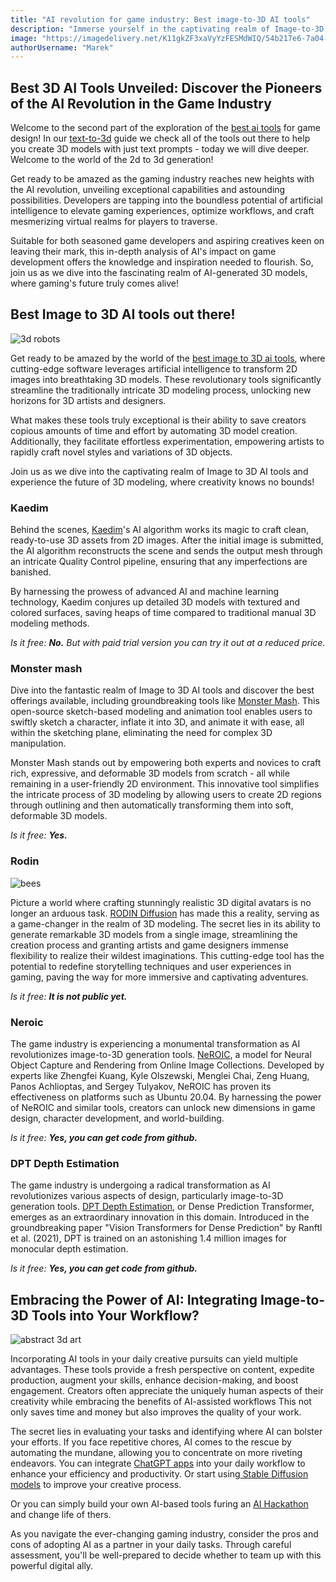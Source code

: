 ```yaml
---
title: "AI revolution for game industry: Best image-to-3D AI tools"
description: "Immerse yourself in the captivating realm of Image-to-3D AI tools, where we uncover the best 3D AI tools and best AI tools that are transforming the game industry. "
image: "https://imagedelivery.net/K11gkZF3xaVyYzFESMdWIQ/54b217e6-7a04-476c-d079-9f5928d35800/full"
authorUsername: "Marek"
---
```



## Best 3D AI Tools Unveiled: Discover the Pioneers of the AI Revolution in the Game Industry

Welcome to the second part of the exploration of the [best ai tools](https://lablab.ai/tech) for game design! In our [text-to-3d](https://lablab.ai/blog/ai-revolution-for-game-industry-best-best-ai-text-and-image-to-3d-generation) guide we check all of the tools out there to help you create 3D models with just text prompts - today we will dive deeper. Welcome to the world of the 2d to 3d generation!

Get ready to be amazed as the gaming industry reaches new heights with the AI revolution, unveiling exceptional capabilities and astounding possibilities. Developers are tapping into the boundless potential of artificial intelligence to elevate gaming experiences, optimize workflows, and craft mesmerizing virtual realms for players to traverse.

Suitable for both seasoned game developers and aspiring creatives keen on leaving their mark, this in-depth analysis of AI's impact on game development offers the knowledge and inspiration needed to flourish. So, join us as we dive into the fascinating realm of AI-generated 3D models, where gaming's future truly comes alive!


## Best Image to 3D AI tools out there!

<Img src="https://imagedelivery.net/K11gkZF3xaVyYzFESMdWIQ/2dc9ced1-a5aa-4bf2-3038-4757783ac000/full" alt="3d robots" />

Get ready to be amazed by the world of the [best image to 3D ai tools](https://lablab.ai/blog/ai-revolution-for-game-industry-best-best-ai-text-and-image-to-3d-generation), where cutting-edge software leverages artificial intelligence to transform 2D images into breathtaking 3D models. These revolutionary tools significantly streamline the traditionally intricate 3D modeling process, unlocking new horizons for 3D artists and designers.

What makes these tools truly exceptional is their ability to save creators copious amounts of time and effort by automating 3D model creation. Additionally, they facilitate effortless experimentation, empowering artists to rapidly craft novel styles and variations of 3D objects.

Join us as we dive into the captivating realm of Image to 3D AI tools and experience the future of 3D modeling, where creativity knows no bounds!


### Kaedim

Behind the scenes, [Kaedim](https://www.kaedim3d.com/)'s AI algorithm works its magic to craft clean, ready-to-use 3D assets from 2D images. After the initial image is submitted, the AI algorithm reconstructs the scene and sends the output mesh through an intricate Quality Control pipeline, ensuring that any imperfections are banished.

By harnessing the prowess of advanced AI and machine learning technology, Kaedim conjures up detailed 3D models with textured and colored surfaces, saving heaps of time compared to traditional manual 3D modeling methods.

_Is it free: **No.** But with paid trial version you can try it out at a reduced price._


### Monster mash

Dive into the fantastic realm of Image to 3D AI tools and discover the best offerings available, including groundbreaking tools like [Monster Mash](https://monstermash.zone/). This open-source sketch-based modeling and animation tool enables users to swiftly sketch a character, inflate it into 3D, and animate it with ease, all within the sketching plane, eliminating the need for complex 3D manipulation.

Monster Mash stands out by empowering both experts and novices to craft rich, expressive, and deformable 3D models from scratch - all while remaining in a user-friendly 2D environment. This innovative tool simplifies the intricate process of 3D modeling by allowing users to create 2D regions through outlining and then automatically transforming them into soft, deformable 3D models.

_Is it free: **Yes.**_


### Rodin

<Img src="https://imagedelivery.net/K11gkZF3xaVyYzFESMdWIQ/6fcea81c-e29e-4e08-09b9-e3ab2391fc00/full" alt="bees" />

Picture a world where crafting stunningly realistic 3D digital avatars is no longer an arduous task. [RODIN Diffusion](https://3d-avatar-diffusion.microsoft.com/) has made this a reality, serving as a game-changer in the realm of 3D modeling. The secret lies in its ability to generate remarkable 3D models from a single image, streamlining the creation process and granting artists and game designers immense flexibility to realize their wildest imaginations. This cutting-edge tool has the potential to redefine storytelling techniques and user experiences in gaming, paving the way for more immersive and captivating adventures.

_Is it free: **It is not public yet.**_


### Neroic

The game industry is experiencing a monumental transformation as AI revolutionizes image-to-3D generation tools. [NeROIC](https://github.com/snap-research/NeROIC), a model for Neural Object Capture and Rendering from Online Image Collections. Developed by experts like Zhengfei Kuang, Kyle Olszewski, Menglei Chai, Zeng Huang, Panos Achlioptas, and Sergey Tulyakov, NeROIC has proven its effectiveness on platforms such as Ubuntu 20.04. By harnessing the power of NeROIC and similar tools, creators can unlock new dimensions in game design, character development, and world-building.

_Is it free: **Yes, you can get code from github.**_


### DPT Depth Estimation

The game industry is undergoing a radical transformation as AI revolutionizes various aspects of design, particularly image-to-3D generation tools. [DPT Depth Estimation](https://github.com/isl-org/DPT), or Dense Prediction Transformer, emerges as an extraordinary innovation in this domain. Introduced in the groundbreaking paper "Vision Transformers for Dense Prediction" by Ranftl et al. (2021), DPT is trained on an astonishing 1.4 million images for monocular depth estimation. 

_Is it free: **Yes, you can get code from github.**_


## Embracing the Power of AI: Integrating Image-to-3D Tools into Your Workflow?

<Img src="https://imagedelivery.net/K11gkZF3xaVyYzFESMdWIQ/c7a1d96f-7cc1-490f-90eb-fe938c08b600/full" alt="abstract 3d art" />

Incorporating AI tools in your daily creative pursuits can yield multiple advantages. These tools provide a fresh perspective on content, expedite production, augment your skills, enhance decision-making, and boost engagement. Creators often appreciate the uniquely human aspects of their creativity while embracing the benefits of AI-assisted workflows This not only saves time and money but also improves the quality of your work.

The secret lies in evaluating your tasks and identifying where AI can bolster your efforts. If you face repetitive chores, AI comes to the rescue by automating the mundane, allowing you to concentrate on more riveting endeavors. You can integrate [ChatGPT apps](https://lablab.ai/apps/tech/openai/chatgpt) into your daily workflow to enhance your efficiency and productivity. Or start using[ Stable Diffusion models](https://lablab.ai/tech/stable-diffusion) to improve your creative process.

Or you can simply build your own AI-based tools furing an [AI Hackathon](https://lablab.ai/event) and change life of thers.

As you navigate the ever-changing gaming industry, consider the pros and cons of adopting AI as a partner in your daily tasks. Through careful assessment, you'll be well-prepared to decide whether to team up with this powerful digital ally.


